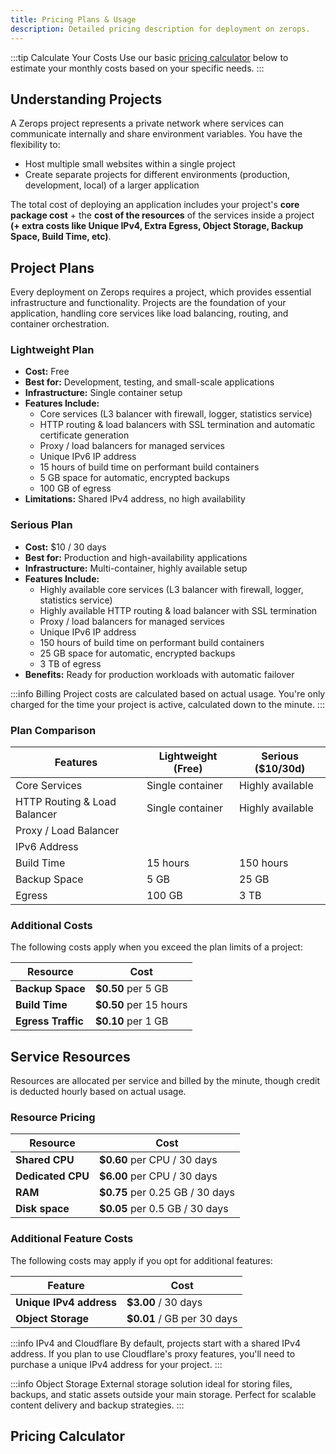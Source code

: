 ```yaml
---
title: Pricing Plans & Usage
description: Detailed pricing description for deployment on zerops.
---
```



:::tip Calculate Your Costs
Use our basic [pricing calculator](#pricing-calculator) below to estimate your monthly costs based on your specific needs.
:::

## Understanding Projects

A Zerops project represents a private network where services can communicate internally and share environment variables. You have the flexibility to:
- Host multiple small websites within a single project
- Create separate projects for different environments (production, development, local) of a larger application

The total cost of deploying an application includes your project's **core package cost** + the **cost of the resources** of the services inside a project **(+ extra costs like Unique IPv4, Extra Egress, Object Storage, Backup Space, Build Time, etc)**.

## Project Plans

Every deployment on Zerops requires a project, which provides essential infrastructure and functionality. Projects are the foundation of your application, handling core services like load balancing, routing, and container orchestration.

### Lightweight Plan
- **Cost:** Free
- **Best for:** Development, testing, and small-scale applications
- **Infrastructure:** Single container setup
- **Features Include:**
  - Core services (L3 balancer with firewall, logger, statistics service)
  - HTTP routing & load balancers with SSL termination and automatic certificate generation
  - Proxy / load balancers for managed services
  - Unique IPv6 IP address
  - 15 hours of build time on performant build containers
  - 5 GB space for automatic, encrypted backups
  - 100 GB of egress
- **Limitations:** Shared IPv4 address, no high availability

### Serious Plan
- **Cost:** $10 / 30 days
- **Best for:** Production and high-availability applications
- **Infrastructure:** Multi-container, highly available setup
- **Features Include:**
  - Highly available core services (L3 balancer with firewall, logger, statistics service)
  - Highly available HTTP routing & load balancer with SSL termination
  - Proxy / load balancers for managed services
  - Unique IPv6 IP address
  - 150 hours of build time on performant build containers
  - 25 GB space for automatic, encrypted backups
  - 3 TB of egress
- **Benefits:** Ready for production workloads with automatic failover

:::info Billing
Project costs are calculated based on actual usage. You're only charged for the time your project is active, calculated down to the minute.
:::

### Plan Comparison

<table className="w-full ">
  <thead>
    <tr>
      <th><strong>Features</strong></th>
      <th><strong>Lightweight (Free)</strong></th>
      <th><strong>Serious ($10/30d)</strong></th>
    </tr>
  </thead>
  <tbody>
    <tr>
      <td>Core Services</td>
      <td>Single container</td>
      <td>Highly available</td>
    </tr>
    <tr>
      <td>HTTP Routing & Load Balancer</td>
      <td>Single container</td>
      <td>Highly available</td>
    </tr>
    <tr>
      <td>Proxy / Load Balancer</td>
      <td><CheckCircleSolid /></td>
      <td><CheckCircleSolid /></td>
    </tr>
    <tr>
      <td>IPv6 Address</td>
      <td><CheckCircleSolid /></td>
      <td><CheckCircleSolid /></td>
    </tr>
    <tr>
      <td>Build Time</td>
      <td>15 hours</td>
      <td>150 hours</td>
    </tr>
    <tr>
      <td>Backup Space</td>
      <td>5 GB</td>
      <td>25 GB</td>
    </tr>
    <tr>
      <td>Egress</td>
      <td>100 GB</td>
      <td>3 TB</td>
    </tr>
  </tbody>
</table>

### Additional Costs

The following costs apply when you exceed the plan limits of a project:

<table className="w-full ">
  <thead>
    <tr>
      <th className="w-fit whitespace-nowrap"><strong>Resource</strong></th>
      <th><strong>Cost</strong></th>
    </tr>
  </thead>
  <tbody>
    <tr>
      <td className="w-fit whitespace-nowrap"><strong>Backup Space</strong></td>
      <td><strong>$0.50</strong> per 5 GB</td>
    </tr>
    <tr>
      <td className="w-fit whitespace-nowrap"><strong>Build Time</strong></td>
      <td><strong>$0.50</strong> per 15 hours</td>
    </tr>
    <tr>
      <td className="w-fit whitespace-nowrap"><strong>Egress Traffic</strong></td>
      <td><strong>$0.10</strong> per 1 GB</td>
    </tr>
  </tbody>
</table>


## Service Resources

Resources are allocated per service and billed by the minute, though credit is deducted hourly based on actual usage.

### Resource Pricing

<table className="w-full ">
  <thead>
    <tr>
      <th className="w-fit whitespace-nowrap"><strong>Resource</strong></th>
      <th><strong>Cost</strong></th>
    </tr>
  </thead>
  <tbody>
    <tr>
      <td className="w-fit whitespace-nowrap"><strong>Shared CPU</strong></td>
      <td><strong>$0.60</strong> per CPU / 30 days</td>
    </tr>
    <tr>
      <td className="w-fit whitespace-nowrap"><strong>Dedicated CPU</strong></td>
      <td><strong>$6.00</strong> per CPU / 30 days</td>
    </tr>
    <tr>
      <td className="w-fit whitespace-nowrap"><strong>RAM</strong></td>
      <td><strong>$0.75</strong> per 0.25 GB / 30 days</td>
    </tr>
    <tr>
      <td className="w-fit whitespace-nowrap"><strong>Disk space</strong></td>
      <td><strong>$0.05</strong> per 0.5 GB / 30 days</td>
    </tr>
  </tbody>
</table>

### Additional Feature Costs

The following costs may apply if you opt for additional features:

<table className="w-full ">
  <thead>
    <tr>
      <th className="w-fit whitespace-nowrap"><strong>Feature</strong></th>
      <th><strong>Cost</strong></th>
    </tr>
  </thead>
  <tbody>
    <tr>
      <td className="w-fit whitespace-nowrap"><strong>Unique IPv4 address</strong></td>
      <td><strong>$3.00</strong> / 30 days</td>
    </tr>
    <tr>
      <td className="w-fit whitespace-nowrap"><strong>Object Storage</strong></td>
      <td><strong>$0.01</strong> / GB per 30 days</td>
    </tr>
  </tbody>
</table>

:::info IPv4 and Cloudflare
By default, projects start with a shared IPv4 address. If you plan to use Cloudflare's proxy features, you'll need to purchase a unique IPv4 address for your project.
:::

:::info Object Storage
External storage solution ideal for storing files, backups, and static assets outside your main storage. Perfect for scalable content delivery and backup strategies.
:::

## Pricing Calculator

<PricingCalculator />

